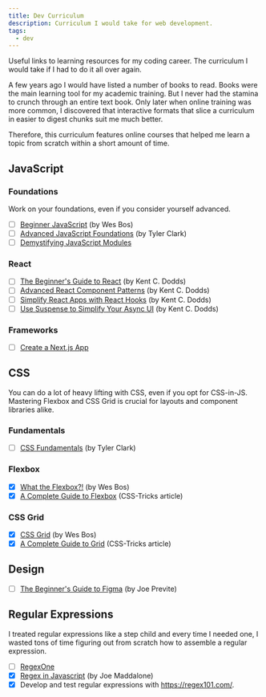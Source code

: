 ```yaml
---
title: Dev Curriculum
description: Curriculum I would take for web development.
tags:
  - dev
---
```


Useful links to learning resources for my coding career. The curriculum I would
take if I had to do it all over again.

A few years ago I would have listed a number of books to read. Books were the
main learning tool for my academic training. But I never had the stamina to
crunch through an entire text book. Only later when online training was more
common, I discovered that interactive formats that slice a curriculum in easier
to digest chunks suit me much better.

Therefore, this curriculum features online courses that helped me learn a topic
from scratch within a short amount of time.

## JavaScript

### Foundations

Work on your foundations, even if you consider yourself advanced.

- [ ] [Beginner JavaScript](https://beginnerjavascript.com/) (by Wes Bos)
- [ ] [Advanced JavaScript Foundations](https://egghead.io/courses/advanced-javascript-foundations)
      (by Tyler Clark)
- [ ] [Demystifying JavaScript Modules](https://github.com/staceysern/modules)

### React

- [ ] [The Beginner's Guide to React](https://egghead.io/courses/the-beginner-s-guide-to-react)
      (by Kent C. Dodds)
- [ ] [Advanced React Component Patterns](https://egghead.io/courses/advanced-react-component-patterns)
      (by Kent C. Dodds)
- [ ] [Simplify React Apps with React Hooks](https://egghead.io/courses/simplify-react-apps-with-react-hooks)
      (by Kent C. Dodds)
- [ ] [Use Suspense to Simplify Your Async UI](https://egghead.io/courses/use-suspense-to-simplify-your-async-ui)
      (by Kent C. Dodds)

### Frameworks

- [ ] [Create a Next.js App](https://nextjs.org/learn/basics/create-nextjs-app)

## CSS

You can do a lot of heavy lifting with CSS, even if you opt for CSS-in-JS.
Mastering Flexbox and CSS Grid is crucial for layouts and component libraries
alike.

### Fundamentals

- [ ] [CSS Fundamentals](https://egghead.io/courses/css-fundamentals) (by Tyler
      Clark)

### Flexbox

- [x] [What the Flexbox?!](https://flexbox.io/) (by Wes Bos)
- [x] [A Complete Guide to Flexbox](https://css-tricks.com/snippets/css/a-guide-to-flexbox/)
      (CSS-Tricks article)

### CSS Grid

- [x] [CSS Grid](https://cssgrid.io/) (by Wes Bos)
- [x] [A Complete Guide to Grid](https://css-tricks.com/snippets/css/complete-guide-grid/)
      (CSS-Tricks article)

## Design

- [ ] [The Beginner's Guide to Figma](https://egghead.io/courses/the-beginner-s-guide-to-figma)
      (by Joe Previte)

## Regular Expressions

I treated regular expressions like a step child and every time I needed one, I
wasted tons of time figuring out from scratch how to assemble a regular
expression.

- [ ] [RegexOne](https://regexone.com/)
- [x] [Regex in Javascript](https://egghead.io/courses/regex-in-javascript) (by
      Joe Maddalone)
- [x] Develop and test regular expressions with https://regex101.com/.
